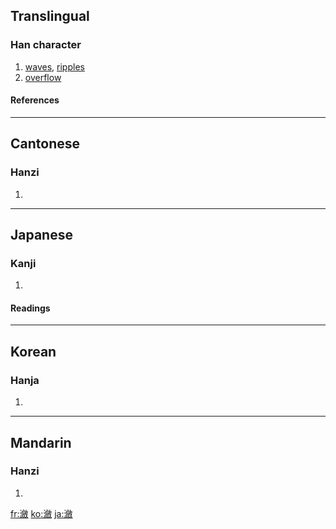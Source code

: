 {{see|潋}}

==Translingual==
===Han character===
{{Han char|rn=85|rad=水|as=17|sn=20|four=3814<sub>0</sub>|canj=水人人大 (EOOK)}}
# [[waves]], [[ripples]]
# [[overflow]]
====References====
{{Han ref|kx=0660.340|dkj=18693|dj=1070.240|hdz=31788.110|uh=7032|ud=28722|bh=C46B|bd=50283}}

----
==Cantonese==
===Hanzi===
{{yue-hanzi|jyut=|y=lim6}}
# {{defn|Cantonese}}

----
==Japanese==
===Kanji===
{{ja-kanji|grade=|rs=水17}}
# {{defn|Japanese}} 
====Readings====
{{ja-readings|on=[[れん]] (ren)|kun=[[うかぶ]] (ukabu), [[みぎわ]] (migiwa)}}

----
==Korean==
===Hanja===
{{ko-hanja|hangeul=렴>염|eumhun=|rv=ryeom>yeom|mr=ryŏm>yŏm|y=lyem>yem}}
# {{defn|Korean}}

----
==Mandarin==
===Hanzi===
{{cmn-hanzi|sim=潋|pin=[[liàn]] ([[lian4]])|wg=lien<sup>4</sup>}}
# {{defn|Mandarin}}

[[fr:瀲]]
[[ko:瀲]]
[[ja:瀲]]